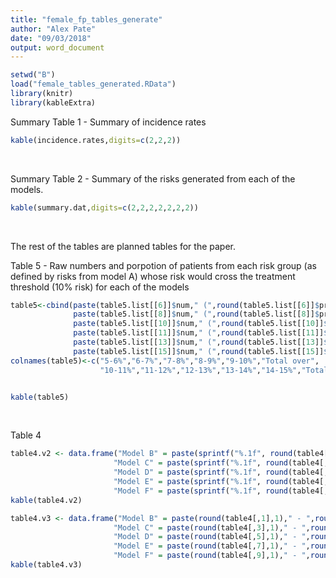 ```yaml
---
title: "female_fp_tables_generate"
author: "Alex Pate"
date: "09/03/2018"
output: word_document
---
```



```r
setwd("B")
load("female_tables_generated.RData")
library(knitr)
library(kableExtra)
```

Summary Table 1 - Summary of incidence rates

```r
kable(incidence.rates,digits=c(2,2,2))
```
<br>

Summary Table 2 - Summary of the risks generated from each of the models.

```r
kable(summary.dat,digits=c(2,2,2,2,2,2,2))
```
<br>


The rest of the tables are planned tables for the paper.

Table 5 - Raw numbers and porpotion of patients from each risk group (as defined by risks from model A) whose risk would cross the treatment threshold (10% risk) for each of the models
```r
table5<-cbind(paste(table5.list[[6]]$num," (",round(table5.list[[6]]$prop),"%)",sep=""),paste(table5.list[[7]]$num," (",round(table5.list[[7]]$prop),"%)",sep=""),
              paste(table5.list[[8]]$num," (",round(table5.list[[8]]$prop),"%)",sep=""),paste(table5.list[[9]]$num," (",round(table5.list[[9]]$prop),"%)",sep=""),
              paste(table5.list[[10]]$num," (",round(table5.list[[10]]$prop),"%)",sep=""),paste(table5.num[,22]," (",round(table5.prop[,22]),"%)",sep=""),
              paste(table5.list[[11]]$num," (",round(table5.list[[11]]$prop),"%)",sep=""),paste(table5.list[[12]]$num," (",round(table5.list[[12]]$prop),"%)",sep=""),
              paste(table5.list[[13]]$num," (",round(table5.list[[13]]$prop),"%)",sep=""),paste(table5.list[[14]]$num," (",round(table5.list[[14]]$prop),"%)",sep=""),
              paste(table5.list[[15]]$num," (",round(table5.list[[15]]$prop),"%)",sep=""),paste(table5.num[,23]," (",round(table5.prop[,23]),"%)",sep=""))
colnames(table5)<-c("5-6%","6-7%","7-8%","8-9%","9-10%","Total over",
                    "10-11%","11-12%","12-13%","13-14%","14-15%","Total under")


kable(table5)
```
<br>


Table 4
```r
table4.v2 <- data.frame("Model B" = paste(sprintf("%.1f", round(table4[,1],1)),"-",sprintf("%.1f", round(table4[,2],1)),"%",sep=""),
                       "Model C" = paste(sprintf("%.1f", round(table4[,3],1)),"-",sprintf("%.1f", round(table4[,4],1)),"%",sep=""),
                       "Model D" = paste(sprintf("%.1f", round(table4[,5],1)),"-",sprintf("%.1f", round(table4[,6],1)),"%",sep=""),
                       "Model E" = paste(sprintf("%.1f", round(table4[,7],1)),"-",sprintf("%.1f", round(table4[,8],1)),"%",sep=""),
                       "Model F" = paste(sprintf("%.1f", round(table4[,9],1)),"-",sprintf("%.1f", round(table4[,10],1)),"%",sep=""))
kable(table4.v2)

table4.v3 <- data.frame("Model B" = paste(round(table4[,1],1)," - ",round(table4[,2],1),"%",sep=""),
                       "Model C" = paste(round(table4[,3],1)," - ",round(table4[,4],1),"%",sep=""),
                       "Model D" = paste(round(table4[,5],1)," - ",round(table4[,6],1),"%",sep=""),
                       "Model E" = paste(round(table4[,7],1)," - ",round(table4[,8],1),"%",sep=""),
                       "Model F" = paste(round(table4[,9],1)," - ",round(table4[,10],1),"%",sep=""))
kable(table4.v3)
```

